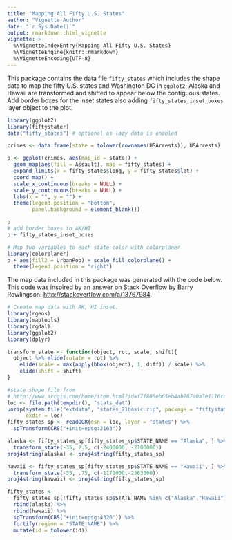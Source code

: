 ```yaml
---
title: "Mapping All Fifty U.S. States"
author: "Vignette Author"
date: "`r Sys.Date()`"
output: rmarkdown::html_vignette
vignette: >
  %\VignetteIndexEntry{Mapping All Fifty U.S. States}
  %\VignetteEngine{knitr::rmarkdown}
  %\VignetteEncoding{UTF-8}
---
```


This package contains the data file `fifty_states` which includes the shape
data to map the fifty U.S. states and Washington DC in `ggplot2`. Alaska 
and Hawaii are transformed and shifted to appear below the contiguous states.
Add border boxes for the inset states also adding 
`fifty_states_inset_boxes` layer object to the plot. 

```r
library(ggplot2)
library(fiftystater)
data("fifty_states") # optional as lazy data is enabled

crimes <- data.frame(state = tolower(rownames(USArrests)), USArrests)

p <- ggplot(crimes, aes(map_id = state)) +
  geom_map(aes(fill = Assault), map = fifty_states) +
  expand_limits(x = fifty_states$long, y = fifty_states$lat) +
  coord_map() +
  scale_x_continuous(breaks = NULL) + 
  scale_y_continuous(breaks = NULL) +
  labs(x = "", y = "") +
  theme(legend.position = "bottom", 
        panel.background = element_blank())

p
# add border boxes to AK/HI
p + fifty_states_inset_boxes 
```


```r
# Map two variables to each state color with colorplaner
library(colorplaner)
p + aes(fill2 = UrbanPop) + scale_fill_colorplane() +
  theme(legend.position = "right")
```

The map data included in this package was generated with the code below. This
code was inspired by an answer on Stack Overflow by Barry Rowlingson:
[http://stackoverflow.com/a/13767984](http://stackoverflow.com/a/13767984). 

```r
# Create map data with AK, HI inset.
library(rgeos)
library(maptools)
library(rgdal)
library(ggplot2)
library(dplyr)

transform_state <- function(object, rot, scale, shift){
  object %>% elide(rotate = rot) %>%
    elide(scale = max(apply(bbox(object), 1, diff)) / scale) %>%
    elide(shift = shift)
}

#state shape file from
# http://www.arcgis.com/home/item.html?id=f7f805eb65eb4ab787a0a3e1116ca7e5
loc <- file.path(tempdir(), "stats_dat")
unzip(system.file("extdata", "states_21basic.zip", package = "fiftystater"),
      exdir = loc)
fifty_states_sp <- readOGR(dsn = loc, layer = "states") %>%
  spTransform(CRS("+init=epsg:2163"))

alaska <- fifty_states_sp[fifty_states_sp$STATE_NAME == "Alaska", ] %>%
  transform_state(-35, 2.5, c(-2400000, -2100000))
proj4string(alaska) <- proj4string(fifty_states_sp)

hawaii <- fifty_states_sp[fifty_states_sp$STATE_NAME == "Hawaii", ] %>%
  transform_state(-35, .75, c(-1170000,-2363000))
proj4string(hawaii) <- proj4string(fifty_states_sp)

fifty_states <-
  fifty_states_sp[!fifty_states_sp$STATE_NAME %in% c("Alaska","Hawaii"), ] %>%
  rbind(alaska) %>%
  rbind(hawaii) %>%
  spTransform(CRS("+init=epsg:4326")) %>%
  fortify(region = "STATE_NAME") %>%
  mutate(id = tolower(id))
```
